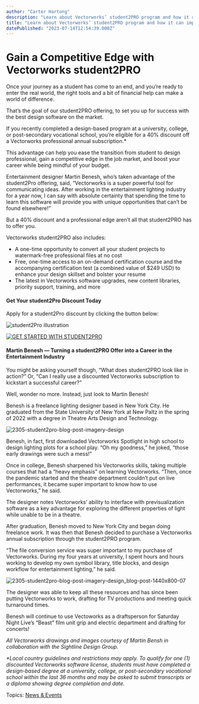 ```yaml
---
author: "Carter Hartong"
description: "Learn about Vectorworks’ student2PRO program and how it can improve your transition into professional design."
title: "Learn about Vectorworks’ student2PRO program and how it can improve your transition into professional design." 
datePublished: "2023-07-14T12:54:39.000Z"
---
```

# Gain a Competitive Edge with Vectorworks student2PRO

Once your journey as a student has come to an end, and you’re ready to enter the real world, the right tools and a bit of financial help can make a world of difference.

That’s the goal of our student2PRO offering, to set you up for success with the best design software on the market.

If you recently completed a design-based program at a university, college, or post-secondary vocational school, you’re eligible for a 40% discount off a Vectorworks professional annual subscription.\*

This advantage can help you ease the transition from student to design professional, gain a competitive edge in the job market, and boost your career while being mindful of your budget.

Entertainment designer Martin Benesh, who’s taken advantage of the student2Pro offering, said, “Vectorworks is a super powerful tool for communicating ideas. After working in the entertainment lighting industry for a year now, I can say with absolute certainty that spending the time to learn this software will provide you with unique opportunities that can’t be found elsewhere!”

But a 40% discount and a professional edge aren’t all that student2PRO has to offer you.

Vectorworks student2PRO also includes:

* A one-time opportunity to convert all your student projects to watermark-free professional files at no cost
* Free, one-time access to an on-demand certification course and the accompanying certification test (a combined value of $249 USD) to enhance your design skillset and bolster your resume
* The latest in Vectorworks software upgrades, new content libraries, priority support, training, and more

#### Get Your student2Pro Discount Today

Apply for a student2Pro discount by clicking the button below:

![student2Pro illustration](https://blog.vectorworks.net/hs-fs/hubfs/Blog%20Images/230612_student2PRO/student2Pro%20illustration.png?width=599&height=525&name=student2Pro%20illustration.png)

[![GET STARTED WITH STUDENT2PRO](https://no-cache.hubspot.com/cta/default/3018241/387c5968-611b-4106-89b1-118ee588c45a.png)](https://cta-redirect.hubspot.com/cta/redirect/3018241/387c5968-611b-4106-89b1-118ee588c45a) 

#### Martin Benesh — Turning a student2PRO Offer into a Career in the Entertainment Industry

You might be asking yourself though, “What does student2PRO look like in action?” Or, “Can I really use a discounted Vectorworks subscription to kickstart a successful career?”

Well, wonder no more. Instead, just look to Martin Benesh!

Benesh is a freelance lighting designer based in New York City. He graduated from the State University of New York at New Paltz in the spring of 2022 with a degree in Theatre Arts Design and Technology.

![2305-student2pro-blog-post-imagery-design](https://blog.vectorworks.net/hs-fs/hubfs/Blog%20Images/230612_student2PRO/2305-student2pro-blog-post-imagery-design.png?width=1440&height=800&name=2305-student2pro-blog-post-imagery-design.png)

Benesh, in fact, first downloaded Vectorworks Spotlight in high school to design lighting plots for a school play. “Oh my goodness,” he joked, “those early drawings were such a mess!”

Once in college, Benesh sharpened his Vectorworks skills, taking multiple courses that had a “heavy emphasis” on learning Vectorworks. “Then, once the pandemic started and the theatre department couldn’t put on live performances, it became super important to know how to use Vectorworks,” he said.

The designer notes Vectorworks’ ability to interface with previsualization software as a key advantage for exploring the different properties of light while unable to be in a theatre.

After graduation, Benesh moved to New York City and began doing freelance work. It was then that Benesh decided to purchase a Vectorworks annual subscription through the student2PRO program.

“The file conversion service was super important to my purchase of Vectorworks. During my four years at university, I spent hours and hours working to develop my own symbol library, title blocks, and design workflow for entertainment lighting,” he said.

![2305-student2pro-blog-post-imagery-design_blog-post-1440x800-07](https://blog.vectorworks.net/hs-fs/hubfs/Blog%20Images/230612_student2PRO/2305-student2pro-blog-post-imagery-design_blog-post-1440x800-07.jpg?width=1440&height=800&name=2305-student2pro-blog-post-imagery-design_blog-post-1440x800-07.jpg)

The designer was able to keep all these resources and has since been putting Vectorworks to work, drafting for TV productions and meeting quick turnaround times. 

Benesh will continue to use Vectoworks as a draftsperson for Saturday Night Live’s “Beast” film unit grip and electric department and drafting for concerts!

_All Vectorworks drawings and images courtesy of Martin Bensh in collaboration with the Sightline Design Group._

_\*Local country guidelines and restrictions may apply. To qualify for one (1) discounted Vectorworks software license, students must have completed a design-based degree at a university, college, or post-secondary vocational school within the last 36 months and may be asked to submit transcripts or a diploma showing degree completion and date._

 Topics: [News & Events](https://blog.vectorworks.net/topic/news-events) 

 